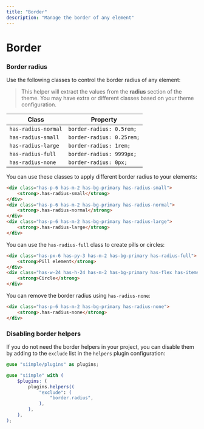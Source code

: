 ```yaml
---
title: "Border"
description: "Manage the border of any element"
---
```


# Border

### Border radius

Use the following classes to control the border radius of any element:

> This helper will extract the values from the **radius** section of the theme. You may have extra or different classes based on your theme configuration.


| Class | Property |
|-------|----------|
| `has-radius-normal` | `border-radius: 0.5rem;` |
| `has-radius-small` | `border-radius: 0.25rem;` |
| `has-radius-large` | `border-radius: 1rem;` |
| `has-radius-full` | `border-radius: 9999px;` |
| `has-radius-none` | `border-radius: 0px;` |


You can use these classes to apply different border radius to your elements:

```html live=true centered=true bg=blue-200 color=white
<div class="has-p-6 has-m-2 has-bg-primary has-radius-small">
    <strong>.has-radius-small</strong>
</div>
<div class="has-p-6 has-m-2 has-bg-primary has-radius-normal">
    <strong>.has-radius-normal</strong>
</div>
<div class="has-p-6 has-m-2 has-bg-primary has-radius-large">
    <strong>.has-radius-large</strong>
</div>
```

You can use the `has-radius-full` class to create pills or circles:

```html live=true centered=true bg=blue-200 color=white
<div class="has-px-6 has-py-3 has-m-2 has-bg-primary has-radius-full">
    <strong>Pill element</strong>
</div>
<div class="has-w-24 has-h-24 has-m-2 has-bg-primary has-flex has-items-center has-justify-center has-radius-full">
    <strong>Circle</strong>
</div>
```

You can remove the border radius using `has-radius-none`: 

```html live=true centered=true bg=blue-200 color=white
<div class="has-p-6 has-m-2 has-bg-primary has-radius-none">
    <strong>.has-radius-none</strong>
</div>
```




### Disabling border helpers

If you do not need the border helpers in your project, you can disable them by adding to the `exclude` list in the `helpers` plugin configuration:

```scss
@use "siimple/plugins" as plugins;

@use "siimple" with (
    $plugins: (
        plugins.helpers((
            "exclude": (
                "border.radius",
            ),
        ),
    ),
);
```
